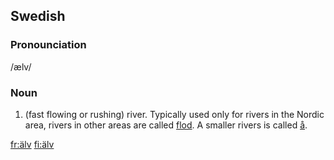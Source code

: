 ==Swedish==
===Pronounciation===
/ælv/
===Noun===
#(fast flowing or rushing) river. Typically used only for rivers in the Nordic area, rivers in other areas are called [[flod]]. A smaller rivers is called [[å]].

[[fr:älv]]
[[fi:älv]]